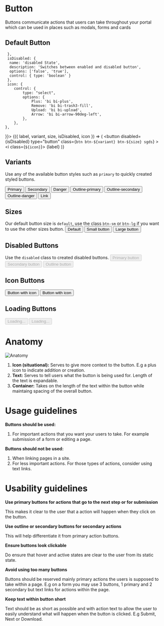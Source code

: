 
<Meta title="Components/Button/html" />

# Button
Buttons communicate actions that users can take throughout your portal which can be used in places such as modals, forms and cards

## Default Button

<Canvas>
  <Story name="Default" args={{ label: 'Button Name', variant: 'primary', size: 'default', isDisabled: false, icon: '' }} argTypes={{
    variant: {
      name: 'variant',
      description: 'Choice between variant types',
      options: ['primary', 'secondary', 'danger', 'link'],
      control: { type: 'radio' }
    },
     size: {
      name: 'size',
      description: 'Choice between button size',
      options: ['default','sm', 'lg'],
      control: { type: 'radio' },
      
     },
     isDisabled: {
      name: 'disabled State',
      description: 'Switches between enabled and disabled button',
      options: ['false', 'true'],
      control: { type: 'boolean' }
     },
     icon: {
        control: {
            type: "select",
            options: {
                Plus: 'bi bi-plus',
                Remove: 'bi bi-trash3-fill',
                Upload: 'bi bi-upload',
                Arrow: 'bi bi-arrow-90deg-left',
            },
        },
    },
  }}>
    {({ label, variant, size, isDisabled, icon }) => (
      <button disabled={isDisabled} type="button" class={`btn btn-${variant} btn-${size} sgds`} ><i class={`${icon}`}></i> {label}</button>
    )}
  </Story>
</Canvas>



## Variants

Use any of the available button styles such as `primary` to quickly created styled buttons.

<Canvas>
  <Story name="Variants">
      <button type="button" class="btn btn-primary sgds me-2 mb-2">Primary</button>
      <button type="button" class="btn btn-secondary sgds me-2 mb-2">Secondary</button>
      <button type="button" class="btn btn-danger sgds me-2 mb-2">Danger</button>
      <button type="button" class="btn btn-outline-primary sgds me-2 mb-2">Outline-primary</button>
      <button type="button" class="btn btn-outline-secondary sgds me-2 mb-2">Outline-secondary</button>
      <button type="button" class="btn btn-outline-danger sgds me-2 mb-2">Outline-danger</button>
      <button type="button" class="btn btn-link">Link</button>
  </Story>
</Canvas>

## Sizes
Our default button size is `default`, use the class `btn-sm` or `btn-lg` if you want to use the other sizes button.
<Canvas>
  <Story name="Sizes">
    <button type="button" class="btn btn-primary sgds me-2 mb-2">Default</button>
    <button type="button" class="btn btn-primary btn-sm sgds me-2 mb-2">Small button</button>
    <button type="button" class="btn btn-primary btn-lg sgds me-2 mb-2">Large button</button>
  </Story>
</Canvas>

## Disabled Buttons
Use the `disabled` class to created disabled buttons.
<Canvas>
  <Story name="Disabled Buttons">
    <button disabled type="button" class="btn btn-primary sgds me-2 mb-2">Primary button</button>
    <button disabled type="button" class="btn btn-secondary sgds me-2 mb-2">Secondary button</button>
    <button disabled type="button" class="btn btn-outline-dark sgds me-2 mb-2">Outline button</button>
  </Story>
</Canvas>

## Icon Buttons

<Canvas>
  <Story name="Icon Buttons">
    <button type="button" class="btn btn-primary sgds me-2 mb-2"><i class="bi bi-arrow-90deg-left"></i> Button with icon
    </button>
    <button type="button" class="btn btn-primary btn-sm sgds me-2 mb-2"><i class="bi bi-arrow-90deg-left"></i> Button with icon
    </button>
  </Story>
</Canvas>

## Loading Buttons

<Canvas>
  <Story name="Loading Buttons">
    <button class="btn btn-primary me-2" type="button" disabled><span class="spinner-border spinner-border-sm" role="status" aria-hidden="true"></span>
    <span class="visually-hidden">Loading...</span></button>
    <button class="btn btn-primary" type="button" disabled><span class="spinner-border spinner-border-sm" 
    role="status" aria-hidden="true"></span>
    <span> Loading...</span></button>
  </Story>
</Canvas>

# Anatomy

![Anatomy](https://designsystem.tech.gov.sg/assets/img/component/button/anatomy-button.svg)

1. **Icon (situational):** Serves to give more context to the button. E.g a plus icon to indicate addition or creation.
2. **Text:** Serves to tell users what the button is being used for. Length of the text is expandable.
3. **Container:** Takes on the length of the text within the button while maintaing spacing of the overall button.

# Usage guidelines

**Buttons should be used:**
1. For important actions that you want your users to take. For example submission of a form or editing a page.

**Buttons should not be used:**
1. When linking pages in a site.
2. For less important actions. For those types of actions, consider using text links.

# Usability guidelines

**Use primary buttons for actions that go to the next step or for submission**

This makes it clear to the user that a action will happen when they click on the button.


**Use outline or secondary buttons for secondary actions**

This will help differentiate it from primary action buttons.


**Ensure buttons look clickable**

Do ensure that hover and active states are clear to the user from its static state.


**Avoid using too many buttons**

Buttons should be reserved mainly primary actions the users is supposed to take within a page. E.g on a form you may use 3 buttons, 1 primary and 2 secondary but text links for actions within the page.


**Keep text within button short**

Text should be as short as possible and with action text to allow the user to easily understand what will happen when the button is clicked. E.g Submit, Next or Download.



